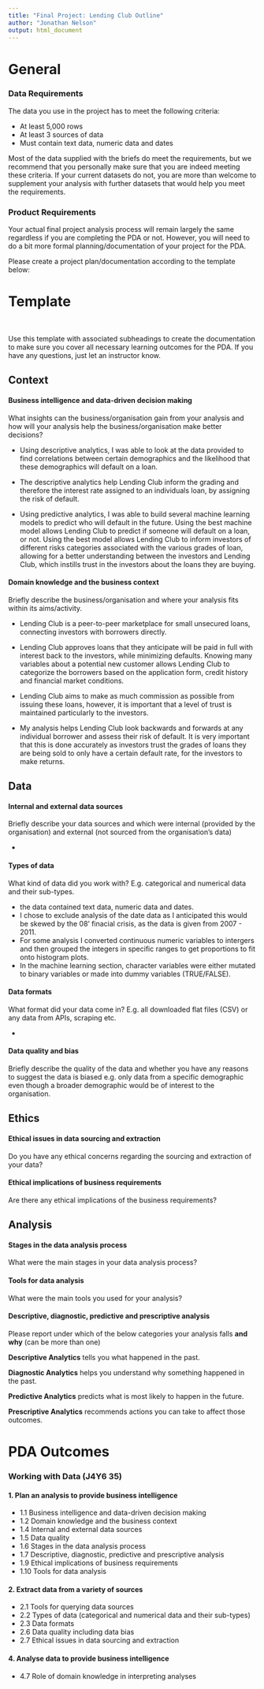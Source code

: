 ```yaml
---
title: "Final Project: Lending Club Outline"
author: "Jonathan Nelson"
output: html_document
---
```



# General

### Data Requirements

The data you use in the project has to meet the following criteria:

- At least 5,000 rows
- At least 3 sources of data
- Must contain text data, numeric data and dates

Most of the data supplied with the briefs do meet the requirements, but we recommend that you personally make sure that you are indeed meeting these criteria. If your current datasets do not, you are more than welcome to supplement your analysis with further datasets that would help you meet the requirements.

### Product Requirements

Your actual final project analysis process will remain largely the same regardless if you are completing the PDA or not. However, you will need to do a bit more formal planning/documentation of your project for the PDA.

Please create a project plan/documentation according to the template below:

# Template

<br>

::: {.emphasis}
Use this template with associated subheadings to create the documentation to make sure you cover all necessary learning outcomes for the PDA. If you have any questions, just let an instructor know.
:::

## Context

#### Business intelligence and data-driven decision making

What insights can the business/organisation gain from your analysis and how will your analysis help the business/organisation make better decisions? 

* Using descriptive analytics, I was able to look at the data provided to find correlations between certain demographics and the likelihood that these demographics will default on a loan. 
* The descriptive analytics help Lending Club inform the grading and therefore the interest rate assigned to an individuals loan, by assigning the risk of default.

* Using predictive analytics, I was able to build several machine learning models to predict who will default in the future. Using the best machine model allows Lending Club to predict if someone will default on a loan, or not. Using the best model allows Lending Club to inform investors of different risks categories associated with the various grades of loan, allowing for a better understanding between the investors and Lending Club, which instills trust in the investors about the loans they are buying.

#### Domain knowledge and the business context

Briefly describe the business/organisation and where your analysis fits within its aims/activity. 

* Lending Club is a peer-to-peer marketplace for small unsecured loans, connecting investors with borrowers directly. 

* Lending Club approves loans that they anticipate will be paid in full with interest back to the investors, while minimizing defaults. Knowing many variables about a potential new customer allows Lending Club to categorize the borrowers based on the application form, credit history and financial market conditions.

* Lending Club aims to make as much commission as possible from issuing these loans, however, it is important that a level of trust is maintained particularly to the investors. 

* My analysis helps Lending Club look backwards and forwards at any individual borrower and assess their risk of default. It is very important that this is done accurately as investors trust the grades of loans they are being sold to only have a certain default rate, for the investors to make returns.

## Data

#### Internal and external data sources

Briefly describe your data sources and which were internal (provided by the organisation) and external (not sourced from the organisation's data)

* 

#### Types of data

What kind of data did you work with? E.g. categorical and numerical data and their sub-types.

* the data contained text data, numeric data and dates.
* I chose to exclude analysis of the date data as I anticipated this would be skewed by the 08' finacial crisis, as the data is given from 2007 - 2011.
* For some analysis I converted continuous numeric variables to intergers and then grouped the integers in specific ranges to get proportions to fit onto histogram plots.
* In the machine learning section, character variables were either mutated to binary variables or made into dummy variables (TRUE/FALSE).

#### Data formats

What format did your data come in? E.g. all downloaded flat files (CSV) or any data from APIs, scraping etc.

*

#### Data quality and bias

Briefly describe the quality of the data and whether you have any reasons to suggest the data is biased e.g. only data from a specific demographic even though a broader demographic would be of interest to the organisation.

## Ethics

#### Ethical issues in data sourcing and extraction

Do you have any ethical concerns regarding the sourcing and extraction of your data? 

#### Ethical implications of business requirements

Are there any ethical implications of the business requirements?

## Analysis

#### Stages in the data analysis process

What were the main stages in your data analysis process?

#### Tools for data analysis

What were the main tools you used for your analysis?

#### Descriptive, diagnostic, predictive and prescriptive analysis

Please report under which of the below categories your analysis falls **and why** (can be more than one) 

::: {.emphasis}
**Descriptive Analytics** tells you what happened in the past.

**Diagnostic Analytics** helps you understand why something happened in the past.

**Predictive Analytics** predicts what is most likely to happen in the future.

**Prescriptive Analytics** recommends actions you can take to affect those outcomes.
:::


# PDA Outcomes

### Working with Data (J4Y6 35)

#### 1. Plan an analysis to provide business intelligence

-   1.1 Business intelligence and data-driven decision making
-   1.2 Domain knowledge and the business context
-   1.4 Internal and external data sources
-   1.5 Data quality
-   1.6 Stages in the data analysis process
-   1.7 Descriptive, diagnostic, predictive and prescriptive analysis
-   1.9 Ethical implications of business requirements
-   1.10 Tools for data analysis

#### 2. Extract data from a variety of sources

-   2.1 Tools for querying data sources
-   2.2 Types of data (categorical and numerical data and their sub-types)
-   2.3 Data formats
-   2.6 Data quality including data bias
-   2.7 Ethical issues in data sourcing and extraction

#### 4. Analyse data to provide business intelligence

-   4.7 Role of domain knowledge in interpreting analyses
